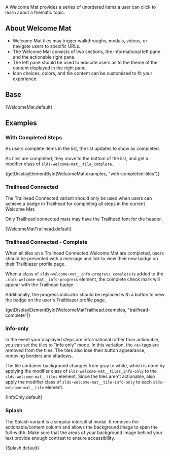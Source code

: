 
<div className="doc lead">
  A Welcome Mat provides a series of unordered items a user can click to learn about a thematic topic.
</div>

## About Welcome Mat

- Welcome Mat tiles may trigger walkthroughs, modals, videos, or navigate users to specific URLs.
- The Welcome Mat consists of two sections, the informational left pane and the actionable right pane.
- The left pane should be used to educate users as to the theme of the content displayed in the right pane.
- Icon choices, colors, and tile content can be customized to fit your experience.

## Base

<Example title="Welcome Mat Base">
  <CodeView isViewport style={{ height: '700px' }}>
    <WelcomeMat.Context>
      {WelcomeMat.default}
    </WelcomeMat.Context>
  </CodeView>
</Example>

## Examples

### With Completed Steps

As users complete items in the list, the list updates to show as completed.

As tiles are completed, they move to the bottom of the list, and get a modifier class of `slds-welcome-mat__tile_complete`.

<Example title="Welcome Mat Partially Completed Steps">
  <CodeView isViewport style={{ height: '700px' }}>
    <WelcomeMat.Context>
      {getDisplayElementById(WelcomeMat.examples, "with-completed-tiles")}
    </WelcomeMat.Context>
  </CodeView>
</Example>

### Trailhead Connected

The Trailhead Connected variant should only be used when users can achieve a badge in Trailhead for completing all steps in the current Welcome Mat.

Only Trailhead connected mats may have the Trailhead font for the header.

<Example title="Welcome Mat Trailhead">
  <CodeView isViewport style={{ height: '700px' }}>
    <WelcomeMat.Context>
      {WelcomeMatTrailhead.default}
    </WelcomeMat.Context>
  </CodeView>
</Example>

### Trailhead Connected - Complete

When all tiles on a Trailhead Connected Welcome Mat are completed, users should be presented with a message and link to view their new badge on their Trailblazer profile page.

When a class of `slds-welcome-mat__info-progress_complete` is added to the `.slds-welcome-mat__info-progress` element, the complete check mark will appear with the Trailhead badge.

Additionally, the progress indicator should be replaced with a button to view the badge on the user's Trailblazer profile page.

<Example title="Welcome Mat Trailhead Complete">
  <CodeView isViewport style={{ height: '700px' }}>
    <WelcomeMat.Context>
      {getDisplayElementById(WelcomeMatTrailhead.examples, "trailhead-complete")}
    </WelcomeMat.Context>
  </CodeView>
</Example>

### Info-only
In the event your displayed steps are informational rather than actionable, you can set the tiles to "info only" mode. In this variation, the `<a>` tags are removed from the tiles. The tiles also lose their button appearance, removing borders and shadows.

The tile container background changes from gray to white, which is done by applying the modifier class of `slds-welcome-mat__tiles_info-only` to the `slds-welcome-mat__tiles` element. Since the tiles aren't actionable, also apply the modifier class of `slds-welcome-mat__tile-info-only` to each `slds-welcome-mat__tile` element.

<Example title="Welcome Mat with only informational content">
  <CodeView isViewport style={{ height: '700px' }}>
    <WelcomeMat.Context>
      {InfoOnly.default}
    </WelcomeMat.Context>
  </CodeView>
</Example>

### Splash
The Splash variant is a singular interstitial modal. It removes the actionable/content column and allows the background image to span the full-width. Make sure that the areas of your background image behind your text provide enough contrast to ensure accessibility.

<Example title="Splash">
  <CodeView isViewport style={{ height: '700px' }}>
    <WelcomeMat.Context>
      {Splash.default}
    </WelcomeMat.Context>
  </CodeView>
</Example>
